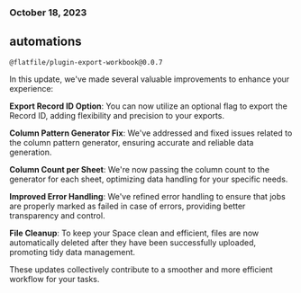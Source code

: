 ### October 18, 2023

## automations

`@flatfile/plugin-export-workbook@0.0.7`

In this update, we've made several valuable improvements to enhance your
experience:

**Export Record ID Option**: You can now utilize an optional flag to export the
Record ID, adding flexibility and precision to your exports.

**Column Pattern Generator Fix**: We've addressed and fixed issues related to
the column pattern generator, ensuring accurate and reliable data generation.

**Column Count per Sheet**: We're now passing the column count to the generator
for each sheet, optimizing data handling for your specific needs.

**Improved Error Handling**: We've refined error handling to ensure that jobs
are properly marked as failed in case of errors, providing better transparency
and control.

**File Cleanup**: To keep your Space clean and efficient, files are now
automatically deleted after they have been successfully uploaded, promoting tidy
data management.

These updates collectively contribute to a smoother and more efficient workflow
for your tasks.
